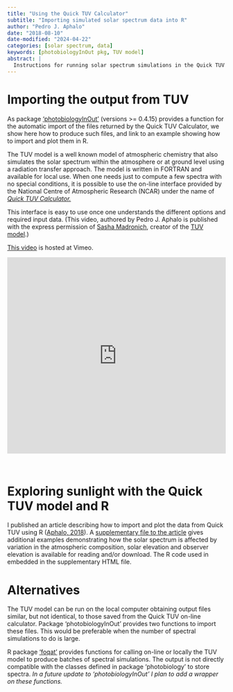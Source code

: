 ```yaml
---
title: "Using the Quick TUV Calculator"
subtitle: "Importing simulated solar spectrum data into R"
author: "Pedro J. Aphalo"
date: "2018-08-10"
date-modified: "2024-04-22"
categories: [solar spectrum, data]
keywords: [photobiologyInOut pkg, TUV model]
abstract: |
  Instructions for running solar spectrum simulations in the Quick TUV web inferface, downloading the files and importing them into R, using packages 'photobiology' and 'photobiologyInOut'. Example R code and a screnn capture video are included.
---
```


# Importing the output from TUV 

As package ['photobiologyInOut'](https://docs.r4photobiology.info/photobiologyInOut/) (versions \>= 0.4.15) provides a function for the automatic import of the files returned by the Quick TUV Calculator, we show here how to produce such files, and link to an example showing how to import and plot them in R.

The TUV model is a well known model of atmospheric chemistry that also simulates the solar spectrum within the atmosphere or at ground level using a radiation transfer approach. The model is written in FORTRAN and available for local use. When one needs just to compute a few spectra with no special conditions, it is possible to use the on-line interface provided by the National Centre of Atmospheric Research (NCAR) under the name of [*Quick TUV Calculator.*](http://cprm.acom.ucar.edu/Models/TUV/Interactive_TUV/)

This interface is easy to use once one understands the different options and required input data. (This video, authored by Pedro J. Aphalo is published with the express permission of [Sasha Madronich](https://staff.ucar.edu/users/sasha), creator of the [TUV model](https://www2.acom.ucar.edu/modeling/tropospheric-ultraviolet-and-visible-tuv-radiation-model).)

[This video](https://vimeo.com/801545088) is hosted at Vimeo.

::: {style="padding:89.87% 0 0 0;position:relative;"}
<iframe src="https://player.vimeo.com/video/801545088?h=5c92db2d35&amp;badge=0&amp;autopause=0&amp;player_id=0&amp;app_id=58479" frameborder="0" allow="autoplay; fullscreen; picture-in-picture" allowfullscreen style="position:absolute;top:0;left:0;width:100%;height:100%;" title="quickTUV-01d">

</iframe>
:::

```{=html}
<script src="https://player.vimeo.com/api/player.js"></script>
```

</br>

# Exploring sunlight with the Quick TUV model and R

I published an article describing how to import and plot the data from Quick TUV using R ([Aphalo, 2018](https://doi.org/10.19232/uv4pb.2018.2.14)). A [supplementary file to the article](aphalo-tuv-supplement.nb.html) gives additional examples demonstrating how the solar spectrum is affected by variation in the atmospheric composition, solar elevation and observer elevation is available for reading and/or download. The R code used in embedded in the supplementary HTML file.

# Alternatives

The TUV model can be run on the local computer obtaining output files similar, but not identical, to those saved from the Quick TUV on-line calculator. Package 'photobiologyInOut' provides two functions to import these files. This would be preferable when the number of spectral simulations to do is large.

R package ['foqat'](https://tianshu129.github.io/foqat/index.html) provides functions for calling on-line or locally the TUV model to produce batches of spectral simulations. The output is not directly compatible with the classes defined in package 'photobiology' to store spectra. *In a future update to 'photobiologyInOut' I plan to add a wrapper on these functions.*
